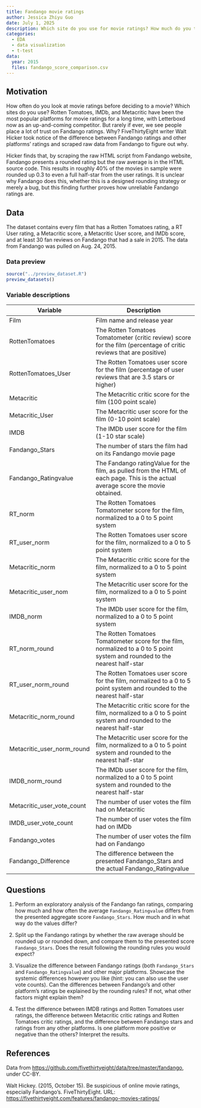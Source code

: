 ---
title: Fandango movie ratings
author: Jessica Zhiyu Guo
date: July 1, 2025
description: Which site do you use for movie ratings? How much do you trust the ratings? Walt Hicker took this question seriously and investigated the difference between Fandango ratings and other major platforms. 
categories:
  - EDA
  - data visualization
  - t-test
data:
  year: 2015
  files: fandango_score_comparison.csv
---

## Motivation

How often do you look at movie ratings before deciding to a movie? Which sites do you use? Rotten Tomatoes, IMDb, and Metacritic have been the most popular platforms for movie ratings for a long time, with Letterboxd now as an up-and-coming competitor. But rarely if ever, we see people place a lot of trust on Fandango ratings. Why? FiveThirtyEight writer Walt Hicker took notice of the difference between Fandango ratings and other platforms' ratings and scraped raw data from Fandango to figure out why.

Hicker finds that, by scraping the raw HTML script from Fandango website, Fandango presents a rounded rating but the raw average is in the HTML source code. This results in roughly 40% of the movies in sample were rounded up 0.3 to even a full half-star from the user ratings. It is unclear why Fandango does this, whether this is a designed rounding strategy or merely a bug, but this finding further proves how unreliable Fandango ratings are.

## Data

The dataset contains every film that has a Rotten Tomatoes rating, a RT User rating, a Metacritic score, a Metacritic User score, and IMDb score, and at least 30 fan reviews on Fandango that had a sale in 2015. The data from Fandango was pulled on Aug. 24, 2015.

### Data preview

```{r, echo=FALSE, results="asis"}
source("../preview_dataset.R")
preview_datasets()
```

### Variable descriptions

| Variable | Description |
|----|-------------|
| Film | Film name and release year |
| RottenTomatoes | The Rotten Tomatoes Tomatometer (critic review) score for the film (percentage of critic reviews that are positive) |
| RottenTomatoes_User | The Rotten Tomatoes user score for the film (percentage of user reviews that are 3.5 stars or higher)|
| Metacritic | The Metacritic critic score for the film (100 point scale)|
| Metacritic_User| The Metacritic user score for the film (0-10 point scale) |
| IMDB | The IMDb user score for the film (1-10 star scale)|
| Fandango_Stars | The number of stars the film had on its Fandango movie page|
| Fandango_Ratingvalue | The Fandango ratingValue for the film, as pulled from the HTML of each page. This is the actual average score the movie obtained.|
| RT_norm | The Rotten Tomatoes Tomatometer score for the film, normalized to a 0 to 5 point system|
| RT_user_norm | The Rotten Tomatoes user score for the film, normalized to a 0 to 5 point system|
| Metacritic_norm | The Metacritic critic score for the film, normalized to a 0 to 5 point system|
| Metacritic_user_nom | The Metacritic user score for the film, normalized to a 0 to 5 point system |
| IMDB_norm | The IMDb user score for the film, normalized to a 0 to 5 point system|
| RT_norm_round | The Rotten Tomatoes Tomatometer score for the film, normalized to a 0 to 5 point system and rounded to the nearest half-star|
| RT_user_norm_round | The Rotten Tomatoes user score for the film, normalized to a 0 to 5 point system and rounded to the nearest half-star |
| Metacritic_norm_round | The Metacritic critic score for the film, normalized to a 0 to 5 point system and rounded to the nearest half-star |
| Metacritic_user_norm_round | The Metacritic user score for the film, normalized to a 0 to 5 point system and rounded to the nearest half-star |
| IMDB_norm_round | The IMDb user score for the film, normalized to a 0 to 5 point system and rounded to the nearest half-star |
| Metacritic_user_vote_count | The number of user votes the film had on Metacritic | 
| IMDB_user_vote_count | The number of user votes the film had on IMDb |
| Fandango_votes | The number of user votes the film had on Fandango |
| Fandango_Difference | The difference between the presented Fandango_Stars and the actual Fandango_Ratingvalue| 


## Questions

1. Perform an exploratory analysis of the Fandango fan ratings, comparing how
   much and how often the average `Fandango_Ratingvalue` differs from the
   presented aggregate score `Fandango_Stars`. How much and in what way do the
   values differ?

2. Split up the Fandango ratings by whether the raw average should be rounded up
   or rounded down, and compare them to the presented score `Fandango_Stars`.
   Does the result following the rounding rules you would expect?

2. Visualize the difference between Fandango ratings (both `Fandango_Stars` and
   `Fandango_Ratingvalue`) and other major platforms. Showcase the systemic
   differences however you like (hint: you can also use the user vote counts).
   Can the differences between Fandango's and other platform's ratings be
   explained by the rounding rules? If not, what other factors might explain
   them?

3. Test the difference between IMDB ratings and Rotten Tomatoes user ratings,
   the difference between Metacritic critic ratings and Rotten Tomatoes critic
   ratings, and the difference between Fandango stars and ratings from any other
   platforms. Is one platform more positive or negative than the others?
   Interpret the results.


## References

Data from <https://github.com/fivethirtyeight/data/tree/master/fandango>, under CC-BY.

Walt Hickey. (2015, October 15). Be suspicious of online movie ratings, especially Fandango’s. FiveThirtyEight. URL: <https://fivethirtyeight.com/features/fandango-movies-ratings/>


